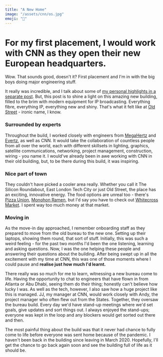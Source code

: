 ```yaml
---
title: "A New Home"
image: "/assets/cnn/os.jpg"
emoji: "🏡"
---
```


<Picture
	pic="/assets/cnn/building.jpeg"
	caption="A studio from the ground up"
	alt="Construction in the studio"
/>

# For my first placement, I would work with CNN as they open their new European headquarters.

Wow. That sounds good, doesn't it? First placement and I'm in with the big boys doing major engineering stuff.

It really was incredible, and I talk about some of [my personal highlights in a separate post](/cnn/favourite-moments). But, this post is to shine a light on this amazing new building, filled to the brim with modern equipment for IP broadcasting. Everything fibre, everything IP, everything new and shiny. That's what it felt like at [Old Street](https://160oldstreet.com/) - ironic name, I know.

<Picture
	pic="/assets/cnn/fonts.jpeg"
	caption="Graphics testing as the studio comes to life"
	alt="Testing graphics in TV studio"
/>

### Surrounded by experts

Throughout the build, I worked closely with engineers from [MegaHertz](https://megahertz.co.uk/) and [Evertz](https://evertz.com/), as well as CNN. It would take the collaboration of countless people from all over the world, each with different skillsets in lighting, graphics, satellite communications, networking, project management, construction, wiring - you name it. I would've already been in awe working with CNN in their old building, but, to be there during this build, it was inspiring.

### Nice part of town

They couldn't have picked a cooler area really. Whether you call it The Silicon Roundabout, East London Tech City or just Old Street, the place has an exciting, innovative energy. The food options are unreal too - there's [Pizza Union](https://www.pizzaunion.com/), [Monohon Ramen](https://www.google.com/maps/place/Monohon+Ramen/@51.524749,-0.0937388,19.47z/data=!4m5!3m4!1s0x48761ca81b2e64b3:0xaa2ac46d1c4ada34!8m2!3d51.5246945!4d-0.0934146), but I'd say you have to check out [Whitecross Market](https://www.google.com/maps/place/Whitecross+Market/@51.5237193,-0.0940088,18.5z/data=!4m13!1m7!3m6!1s0x48761ca9cd53f595:0x59b92830f258470e!2sWhitecross+St,+London!3b1!8m2!3d51.5229904!4d-0.0928436!3m4!1s0x48761ca834a1855b:0x397dc5cded2a5496!8m2!3d51.5238822!4d-0.0934931). I spent way too much money at that market.

<Picture
	pic="/assets/cnn/space.jpg"
	caption="Bit trendy, init?"
	alt="Modern, social office space"
/>

### Moving in

As the move-in day approached, I remember onboarding staff as they prepared to move from the old bureau to the new one. Setting up their laptops, showing them round, that sort of stuff. Initially, this was such a weird feeling - for the past two months I'd been the one listening, learning and asking questions. Now, I was the one helping these people and answering their questions about the building. After being swept up in all the excitement with my time at CNN, this was one of those moments where I could pause and **realise just how much I'd learnt.**

There really was so much for me to learn, witnessing a new bureau come to life. Having the opportunity to chat to engineers that have flown in from Atlanta or Abu Dhabi, seeing them do their thing; honestly can't believe how lucky I was. As well as the tech, however, I also saw how a huge project like this is managed. JJ, my manager at CNN, would work closely with Andy, the project manager who often flew out from the States. Together, they oversaw the bureau build. Every day we'd have stand-up meetings where we'd set goals, give updates and sort things out. I always enjoyed the stand-ups; everyone was kept in the loop and any blockers would get sorted out there and then.

The most painful thing about the build was that it never had chance to fully come to life before everyone was sent home because of the pandemic. I haven't been back in the building since leaving in March 2020. Hopefully, I'll get the chance to go back again soon and see the building full of life as it should be.
